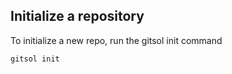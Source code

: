 ## Initialize a repository

To initialize a new repo, run the gitsol init command

```bash
gitsol init
```
